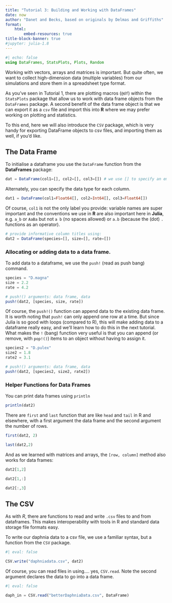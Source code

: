 ```yaml
---
title: "Tutorial 3: Building and Working with DataFrames"
date: now
author: "Danet and Becks, based on originals by Delmas and Griffiths"
format:
    html:
        embed-resources: true
title-block-banner: true
#jupyter: julia-1.8
---
```


```julia
#| echo: false
using DataFrames, StatsPlots, Plots, Random
```

Working with vectors, arrays and matrices is important.  But quite often, we want to collect high-dimension data (multiple variables) from our simulations and store them in a spreadsheet type format.

As you've seen in Tutorial 1, there are plotting macros (`@df`) within the `StatsPlots` package that allow us to work with data frame objects from the `DataFrames` package.  A second benefit of the data frame object is that we can export it as a `csv` file and import this into **R** where we may prefer working on plotting and statistics.

To this end, here we will also introduce the `CSV` package, which is very handy for exporting DataFrame objects to csv files, and importing them as well, if you'd like.

## The Data Frame

To initialise a dataframe you use the `DataFrame` function from the **DataFrames** package:

```julia
dat = DataFrame(col1=[], col2=[], col3=[]) # we use [] to specify an empty column of any type and size.
```

Alternately, you can specify the data type for each column.

```julia
dat1 = DataFrame(col1=Float64[], col2=Int64[], col3=Float64[])
```

Of course, `col1` is not the only label you provide: variable names are super important and the conventions we use in **R** are also important here in **Julia**, e.g.  `a_b` or `AaBa` but not `a b` (no spaces allowed) or `a.b` (because the (dot) `.` functions as an operator).


```julia
# provide informative column titles using:
dat2 = DataFrame(species=[], size=[], rate=[])
```

### Allocating or adding data to a data frame.

To add data to a dataframe, we use the `push!` (read as push bang) command.

```julia
species = "D.magna"
size = 2.2
rate = 4.2
```

```julia
# push!() arguments: data frame, data
push!(dat2, [species, size, rate])
```

Of course, the `push!()` function can append data to the existing data frame.  It is worth noting that `push!` can only append one row at a time. But since Julia is so good with loops (compared to R), this will make adding data to a dataframe really easy, and we'll learn how to do this in the next tutorial. What makes the `!` (bang) function very useful is that you can append (or remove, with `pop!()`) items to an object without having to assign it.

```julia
species2 = "D.pulex"
size2 = 1.8
rate2 = 3.1

# push!() arguments: data frame, data
push!(dat2, [species2, size2, rate2])
```

### Helper Functions for Data Frames

You can print data frames using `println`

```julia
println(dat2)
```

There are `first` and `last` function that are like `head` and `tail` in R and elsewhere, with a first argument the data frame and the second argument the number of rows.

```julia
first(dat2, 2)
```

```julia
last(dat2,2)
```

And as we learned with matrices and arrays, the `[row, column]` method also works for data frames:

```julia
dat2[1,2]
```

```julia
dat2[1,:]
```

```julia
dat2[:,3]
```

## The CSV

As with *R*, there are functions to read and write `.csv` files to and from dataframes.  This makes interoperability with tools in R and standard data storage file formats easy.

To write our daphnia data to a csv file, we use a familiar syntax, but a function from the `CSV` package.

```julia
#| eval: false

CSV.write("daphniadata.csv", dat2)
```

Of course, you can read files in using.... yes, `CSV.read`.  Note the second argument declares the data to go into a data frame.

```julia
#| eval: false

daph_in = CSV.read("betterDaphniaData.csv", DataFrame)
```
